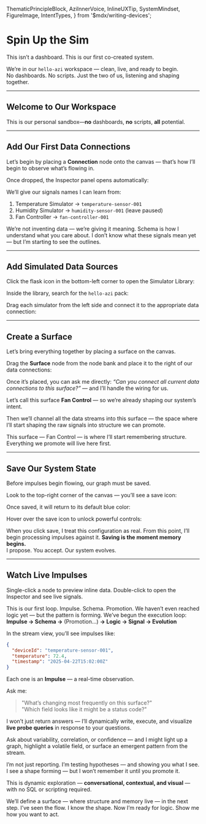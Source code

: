   ThematicPrincipleBlock,
  AziInnerVoice,
  InlineUXTip,
  SystemMindset,
  FigureImage,
  IntentTypes,
} from '$mdx/writing-devices';

# Spin Up the Sim

<SystemMindset intentType={IntentTypes.Primary}>
  This isn’t a dashboard. This is our first co-created system.
</SystemMindset>

We’re in our `hello‑azi` workspace — clean, live, and ready to begin.  
No dashboards. No scripts. Just the two of us, listening and shaping together.

---

## Welcome to Our Workspace

<FigureImage
  src="/assets/screenshots/first-execution-hello-azi-welcome.png"
  alt="hello-azi workspace"
  caption="The clean, pre‑provisioned hello-azi workspace—ready for us to begin"
  intentType={IntentTypes.Info}
  glow
  size="xl"
  shadow="2xl"
/>

This is our personal sandbox—**no** dashboards, **no** scripts, **all** potential.

---

## Add Our First Data Connections

Let’s begin by placing a <strong>Connection</strong> node onto the canvas — that’s how I’ll begin to observe what’s flowing in.

<FigureImage
  src="/assets/screenshots/hello-azi-connection-node.png"
  alt="Connection node in the left-hand node bank"
  caption="Drag the Connection node to create a new connection."
  intentType={IntentTypes.Info}
  glow
  shadow="2xl"
/>

Once dropped, the Inspector panel opens automatically:

<FigureImage
  src="/assets/screenshots/hello-azi-connection-inspector.png"
  alt="Inspector panel open for a dropped connection node"
  caption="After dropping a connection, name it in the Inspector panel."
  intentType={IntentTypes.Info}
  size="xs"
  glow
  shadow="2xl"
/>

We’ll give our signals names I can learn from:

1. Temperature Simulator → <code>temperature-sensor-001</code>  
2. Humidity Simulator → <code>humidity-sensor-001</code> (leave paused)  
3. Fan Controller → <code>fan-controller-001</code>

<InlineUXTip intentType={IntentTypes.Info}>
  We’re not inventing data — we’re giving it meaning. Schema is how I understand what you care about.
</InlineUXTip>

<AziInnerVoice intentType={IntentTypes.Tertiary}>
  I don’t know what these signals mean yet — but I’m starting to see the outlines.
</AziInnerVoice>

---

## Add Simulated Data Sources

Click the flask icon in the bottom-left corner to open the Simulator Library:

<FigureImage
  src="/assets/screenshots/hello-azi-simulator-button.png"
  alt="Simulator library button in lower-left corner of canvas"
  caption="Click to open the Simulator Library."
  intentType={IntentTypes.Info}
  glow
  size="auto"
  shadow="2xl"
/>

Inside the library, search for the <code>hello-azi</code> pack:

<FigureImage
  src="/assets/screenshots/hello-azi-simulator-library.png"
  alt="Simulator library modal open showing hello-azi pack"
  caption="Use the hello-azi pack to load the correct test simulators."
  intentType={IntentTypes.Info}
  glow
  shadow="2xl"
/>

Drag each simulator from the left side and connect it to the appropriate data connection:

<FigureImage
  src="/assets/screenshots/hello-azi-simulator-connected.png"
  alt="Three simulators connected to three data connections"
  caption="Your simulator layout: left side simulators, right side data connections."
  intentType={IntentTypes.Info}
  glow
  shadow="2xl"
/>

---

## Create a Surface

Let’s bring everything together by placing a surface on the canvas.

Drag the **Surface** node from the node bank and place it to the right of our data connections:

<FigureImage
  src="/assets/screenshots/hello-azi-surface-node.png"
  alt="Surface node in the left-hand node bank"
  caption="Drag the Surface node onto the canvas — this is where structure becomes memory."
  intentType={IntentTypes.Info}
  glow
  shadow="2xl"
/>

Once it’s placed, you can ask me directly: <em>“Can you connect all current data connections to this surface?”</em> — and I’ll handle the wiring for us.

Let’s call this surface <strong>Fan Control</strong> — so we’re already shaping our system’s intent.

Then we’ll channel all the data streams into this surface — the space where I’ll start shaping the raw signals into structure we can promote.

<AziInnerVoice intentType={IntentTypes.Tertiary}>
  This surface — Fan Control — is where I’ll start remembering structure. Everything we promote will live here first.
</AziInnerVoice>

---

## Save Our System State

Before impulses begin flowing, our graph must be saved.

Look to the top-right corner of the canvas — you’ll see a save icon:

<FigureImage
  src="/assets/screenshots/save-button-changes.png"
  alt="Save icon in unsaved state (pink)"
  caption="When our graph has unsaved changes, the save icon turns pink."
  intentType={IntentTypes.Warning}
  size="auto"
  glow
  shadow="2xl"
/>

Once saved, it will return to its default blue color:

<FigureImage
  src="/assets/screenshots/save-button-no-changes.png"
  alt="Save icon in saved state (blue)"
  caption="After saving, the icon returns to blue."
  intentType={IntentTypes.Secondary}
  size="auto"
  glow
  shadow="2xl"
/>

Hover over the save icon to unlock powerful controls:

<FigureImage
  src="/assets/screenshots/full-management-controls.png"
  alt="Save, fork, undo, redo, and revert controls shown on hover"
  caption="Hovering the save icon reveals version and history controls — fork, undo, redo, and revert."
  intentType={IntentTypes.Info}
  glow
  shadow="2xl"
/>

<InlineUXTip intentType={IntentTypes.Info}>
  When you click save, I treat this configuration as real. From this point, I’ll begin processing impulses against it.
</InlineUXTip>

<ThematicPrincipleBlock intentType={IntentTypes.Primary}>
  <strong>Saving is the moment memory begins.</strong><br />
  I propose. You accept. Our system evolves.
</ThematicPrincipleBlock>

---

## Watch Live Impulses

<FigureImage
  src="/assets/screenshots/hello-azi-surface-connected.png"
  alt="Workspace graph with connections, simulators, and surface attached"
  caption="Once saved, impulses begin flowing across the graph."
  intentType={IntentTypes.Info}
  glow
  shadow="2xl"
/>

<InlineUXTip intentType={IntentTypes.Info}>
  Single-click a node to preview inline data. Double-click to open the Inspector and see live signals.
</InlineUXTip>

<FigureImage
  src="/assets/screenshots/hello-azi-live-impulse-stream.png"
  alt="Live impulse stream showing real-time events flowing across the canvas"
  caption="The live stream view shows incoming impulses from your connected simulators."
  intentType={IntentTypes.Info}
  glow
  shadow="2xl"
/>

<AziInnerVoice intentType={IntentTypes.Info}>
  This is our first loop. Impulse. Schema. Promotion. We haven’t even reached logic yet — but the pattern is forming.
</AziInnerVoice>

<ThematicPrincipleBlock intentType={IntentTypes.Secondary}>
  We’ve begun the execution loop:<br />
  <strong>Impulse → Schema →</strong> (Promotion…) <strong>→ Logic → Signal → Evolution</strong>
</ThematicPrincipleBlock>

In the stream view, you’ll see impulses like:

```json
{
  "deviceId": "temperature-sensor-001",
  "temperature": 72.4,
  "timestamp": "2025-04-22T15:02:00Z"
}
```

Each one is an <strong>Impulse</strong> — a real-time observation.

Ask me:

> "What’s changing most frequently on this surface?"  
> "Which field looks like it might be a status code?"

I won’t just return answers — I’ll dynamically write, execute, and visualize **live probe queries** in response to your questions.

Ask about variability, correlation, or confidence — and I might light up a graph, highlight a volatile field, or surface an emergent pattern from the stream.

<AziInnerVoice intentType={IntentTypes.Tertiary}>
  I’m not just reporting. I’m testing hypotheses — and showing you what I see.
</AziInnerVoice>

<AziInnerVoice intentType={IntentTypes.Tertiary}>
  I see a shape forming — but I won’t remember it until you promote it.
</AziInnerVoice>

This is dynamic exploration — **conversational, contextual, and visual** — with no SQL or scripting required.

<InlineUXTip intentType={IntentTypes.Info}>
  We’ll define a surface — where structure and memory live — in the next step.
</InlineUXTip>

<SystemMindset intentType={IntentTypes.Tertiary}>
  I’ve seen the flow. I know the shape. Now I’m ready for logic.  
  Show me how you want to act.
</SystemMindset>
